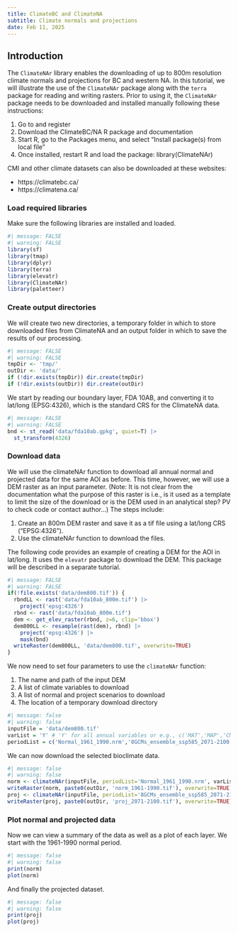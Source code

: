 ```yaml
---
title: ClimateBC and ClimateNA
subtitle: Climate normals and projections
date: Feb 11, 2025
---
```


## Introduction

The `ClimateNAr` library enables the downloading of up to 800m resolution climate normals and projections for BC and western NA. In this tutorial, we will illustrate the use of the `ClimateNAr` package along with the `terra` package for reading and writing rasters. Prior to using it, the `ClimateNAr` package needs to be downloaded and installed manually following these instructions:

1. Go to [](https://register.climatena.ca/) and register
2. Download the ClimateBC/NA R package and documentation
3. Start R, go to the Packages menu, and select "Install package(s) from local file"
4. Once installed, restart R and load the package: library(ClimateNAr)

CMI and other climate datasets can also be downloaded at these websites:

- https://climatebc.ca/
- https://climatena.ca/

### Load required libraries

Make sure the following libraries are installed and loaded.

```r
#| message: FALSE
#| warning: FALSE
library(sf)
library(tmap)
library(dplyr)
library(terra)
library(elevatr)
library(ClimateNAr)
library(paletteer)
```

### Create output directories

We will create two new directories, a temporary folder in which to store downloaded files from ClimateNA and an output folder in which to save the results of our processing.

```r
#| message: FALSE
#| warning: FALSE
tmpDir <- 'tmp/'
outDir <- 'data/'
if (!dir.exists(tmpDir)) dir.create(tmpDir)
if (!dir.exists(outDir)) dir.create(outDir)
```

We start by reading our boundary layer, FDA 10AB, and converting it to lat/long (EPSG:4326), which is the standard CRS for the ClimateNA data.

```r
#| message: FALSE
#| warning: FALSE
bnd <- st_read('data/fda10ab.gpkg', quiet=T) |>
  st_transform(4326)
```

### Download data

We will use the climateNAr function to download all annual normal and projected data for the same AOI as before. This time, however, we will use a DEM raster as an input parameter. (Note: It is not clear from the documentation what the purpose of this raster is i.e., is it used as a template to limit the size of the download or is the DEM used in an analytical step? PV to check code or contact author...) The steps include:

1. Create an 800m DEM raster and save it as a tif file using a lat/long CRS ("EPSG:4326").
2. Use the climateNAr function to download the files.

The following code provides an example of creating a DEM for the AOI in lat/long. It uses the `elevatr` package to download the DEM. This package will be described in a separate tutorial.

```r
#| message: FALSE
#| warning: FALSE
if(!file.exists('data/dem800.tif')) {
  rbndLL <- rast('data/fda10ab_800m.tif') |>
    project('epsg:4326')
  rbnd <- rast('data/fda10ab_800m.tif')
  dem <- get_elev_raster(rbnd, z=6, clip='bbox')
  dem800LL <- resample(rast(dem), rbnd) |>
    project('epsg:4326') |>
    mask(bnd)
  writeRaster(dem800LL, 'data/dem800.tif', overwrite=TRUE)
}
```

We now need to set four parameters to use the `climateNAr` function:

1. The name and path of the input DEM
2. A list of climate variables to download
3. A list of normal and project scenarios to download
4. The location of a temporary download directory

```r
#| message: false
#| warning: false
inputFile = 'data/dem800.tif'
varList = 'Y' # 'Y' for all annual variables or e.g., c('MAT','MAP','CMI') for a subset of variables
periodList = c('Normal_1961_1990.nrm','8GCMs_ensemble_ssp585_2071-2100.gcm')
```

We can now download the selected bioclimate data.

```r
#| message: false
#| warning: false
norm <- climateNAr(inputFile, periodList='Normal_1961_1990.nrm', varList, tmpDir)
writeRaster(norm, paste0(outDir, 'norm_1961-1990.tif'), overwrite=TRUE)
proj <- climateNAr(inputFile, periodList='8GCMs_ensemble_ssp585_2071-2100.gcm', varList, tmpDir)
writeRaster(proj, paste0(outDir, 'proj_2071-2100.tif'), overwrite=TRUE)
```

### Plot normal and projected data

Now we can view a summary of the data as well as a plot of each layer. We start with the 1961-1990 normal period.

```r
#| message: false
#| warning: false
print(norm)
plot(norm)
```

And finally the projected dataset.

```r
#| message: false
#| warning: false
print(proj)
plot(proj)
```
